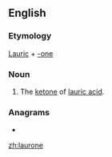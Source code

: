 ==English==

===Etymology===
[[lauric|Lauric]] + [[-one]]

===Noun===
{{head|en|noun}}

# {{label|en|chemistry}} The [[ketone]] of [[lauric acid]].

===Anagrams===
* {{l|en|aleuron}}

[[zh:laurone]]